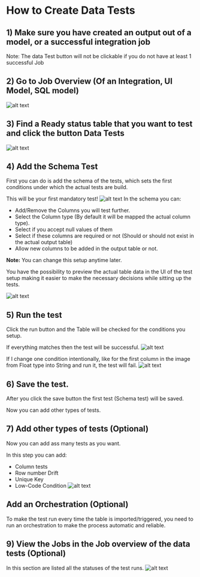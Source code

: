 # How to Create Data Tests

## 1) Make sure you have created an output out of a model, or a successful integration job
Note: The data Test button will not be clickable if you do not have at least 1 successful Job

## 2) Go to Job Overview (Of an Integration, UI Model, SQL model)
![alt text](https://slabstatic.com/prod/uploads/m2v4jwak/posts/images/QKOfN9sMPxo67IT8arWxF7nc.png)

## 3) Find a Ready status table that you want to test and click the button Data Tests
![alt text](https://slabstatic.com/prod/uploads/m2v4jwak/posts/images/80DvfFnT0u_zpKW37j0aRcQp.png)

## 4) Add the Schema Test

First you can do is add the schema of the tests, which sets the first conditions under which the actual tests are build.

This will be your first mandatory test!
![alt text](https://slabstatic.com/prod/uploads/m2v4jwak/posts/images/spH2UPBRwfAYZa_pFq1JnSGi.png)
In the schema you can:

- Add/Remove the Columns you will test further.
- Select the Column type (By default it will be mapped the actual column type).
- Select if you accept null values of them
- Select if these columns are required or not (Should or should not exist in the actual output table)
- Allow new columns to be added in the output table or not.

**Note:** You can change this setup anytime later.

You have the possibility to preview the actual table data in the UI of the test setup making it easier to make the necessary decisions while sitting up the tests.

![alt text](https://slabstatic.com/prod/uploads/m2v4jwak/posts/images/ta6Enb2PGEwNTFMchhgaP9bf.png)

## 5) Run the test
Click the run button and the Table will be checked for the conditions you setup.

If everything matches then the test will be successful.
![alt text](https://slabstatic.com/prod/uploads/m2v4jwak/posts/images/-OK7wl87go0S6V6-gQYopEGC.png)

If I change one condition intentionally, like for the first column in the image from Float type into String and run it, the test will fail.
![alt text](https://slabstatic.com/prod/uploads/m2v4jwak/posts/images/32GlYtSHaEKdS2zVQikKoxgn.png)

## 6) Save the test.
After you click the save button the first test (Schema test) will be saved.

Now you can add other types of tests.

## 7) Add other types of tests (Optional)
Now you can add ass many tests as you want.

In this step you can add:

- Column tests
- Row number Drift
- Unique Key
- Low-Code Condition
![alt text](https://slabstatic.com/prod/uploads/m2v4jwak/posts/images/HO9cAFMXUvM0kojGo6maGX3F.png)

## Add an Orchestration (Optional)
To make the test run every time the table is imported/triggered, you need to run an orchestration to make the process automatic and reliable.

## 9) View the Jobs in the Job overview of the data tests (Optional)
In this section are listed all the statuses of the test runs.
![alt text](https://slabstatic.com/prod/uploads/m2v4jwak/posts/images/3bPUH9-J3O27MTc_lomZho_x.png)
